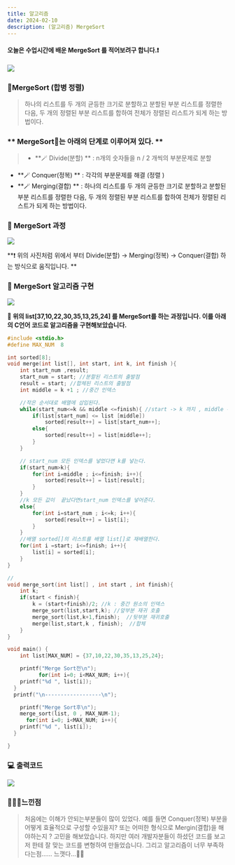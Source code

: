 ```yaml
---
title: 알고리즘
date: 2024-02-10
description: (알고리즘) MergeSort
---
```


#### 오늘은 수업시간에 배운 MergeSort 를 적어보려구 합니다.❗️
![](https://velog.velcdn.com/images/lovaoi777/post/ec79aa9f-0ed8-4a4b-81e6-9451247b27e0/image.png)

### 🚀MergeSort (합병 정렬)
> 하나의 리스트를 두 개의 균등한 크기로 분할하고 분할된 부분 리스트를 정렬한 다음, 두 개의 정렬된 부분 리스트를 합하여 전체가 정렬된 리스트가 되게 하는 방법이다.

### ** MergeSort는 아래의 단계로 이루어져 있다. **

> * **🪄 Divide(분할) ** : n개의 숫자들을 n / 2 개씩의 부분문제로 분할
* **🪄 Conquer(정복) ** : 각각의 부분문제를 해결 (정렬 )
* **🪄 Merging(결합) ** : 하나의 리스트를 두 개의 균등한 크기로 분할하고 분할된 부분 리스트를 정렬한 다음, 두 개의 정렬된 부분 리스트를 합하여 전체가 정렬된 리스트가 되게 하는 방법이다.


### 🚀 MergeSort 과정


![](https://velog.velcdn.com/images/lovaoi777/post/b70250bc-3f7e-4c87-9f97-7c2d2603c1f3/image.png)

**❗️ 위의 사진처럼 위에서 부터 Divide(분할) -> Merging(정복) -> Conquer(결합)  하는 방식으로 움직입니다. **


### 🚀 MergeSort 알고리즘 구현

![](https://velog.velcdn.com/images/lovaoi777/post/4133103b-1847-4dd8-a0d9-e549adfa7f4f/image.png)

**📌 위의 list[37,10,22,30,35,13,25,24] 를 MergeSort를 하는 과정입니다. 이를 아래의  C언어 코드로  알고리즘을 구현해보았습니다.**

```c
#include <stdio.h>
#define MAX_NUM  8

int sorted[8];
void merge(int list[], int start, int k, int finish ){
    int start_num ,result;
    start_num = start; //분할된 리스트의 출발점
    result = start; //합체된 리스트의 출발점
    int middle = k +1 ; //중간 인덱스

    //작은 순서대로 배열에 삽입된다.
    while(start_num<=k && middle <=finish){ //start -> k 까지 , middle -> finish까지
        if(list[start_num] <= list [middle])
            sorted[result++] = list[start_num++];
        else{
            sorted[result++] = list[middle++];
        }
    }

    // start_num 모든 인덱스를 넣었다면 k를 넣는다.
    if(start_num>k){
        for(int i=middle ; i<=finish; i++){
            sorted[result++] = list[result];
        }
    }
    //k 모든 값이  끝났다면start_num 인덱스를 넣어준다.
    else{
        for(int i=start_num ; i<=k; i++){
            sorted[result++] = list[i];
        }
    }
    //배열 sorted[]의 리스트를 배열 list[]로 재배열한다.
    for(int i =start; i<=finish; i++){
        list[i] = sorted[i];
    }
}

//
void merge_sort(int list[] , int start , int finish){
    int k;
    if(start < finish){
        k = (start+finish)/2; //k : 중간 원소의 인덱스
        merge_sort(list,start,k); //앞부분 재귀 호출
        merge_sort(list,k+1,finish);  //뒷부분 재귀호출
        merge(list,start,k , finish);  //합체
    }
}

void main() {
    int list[MAX_NUM] = {37,10,22,30,35,13,25,24};

    printf("Merge Sort전\n");
          for(int i=0; i<MAX_NUM; i++){
    printf("%d ", list[i]);
  }
  printf("\n------------------\n");

    printf("Merge Sort후\n");
    merge_sort(list, 0 , MAX_NUM-1);
      for(int i=0; i<MAX_NUM; i++){
    printf("%d ", list[i]);
  }

}
```

### 💻 출력코드

![](https://velog.velcdn.com/images/lovaoi777/post/2888641e-9add-4431-ba4f-f6e85b71c43f/image.png)


### 🙋🏻‍♂️느낀점

> 처음에는 이해가 안되는부분들이 많이 있었다. 예를 들면 Conquer(정복) 부분을 어떻게 효율적으로 구성할 수있을지? 또는 어떠한 형식으로 Mergin(결합)을 해야하는지 ? 고민을 해보았습니다. 하지만 여러 개발자분들이 하셨던 코드를 보고 저 한테 잘 맞는 코드를 변형하여 만들었습니다. 그리고 알고리즘이 너무 부족하다는점...... 느꼇다...🥹🥹


